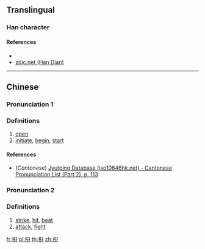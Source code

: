 ==Translingual==

===Han character===
{{Han char|rn=64|rad=手|as=05|sn=8|four=|canj=QRC|ids=⿰扌只}}

====References====
* {{Han ref|kx=0422.140|dkj=11904|dj=0770.120|hdz=31852.040|uh=62A7|ud=25255}}
* [http://www.zdic.net/z/1a/js/62A7.htm zdic.net (Han Dian)]

----

==Chinese==
{{zh-forms}}

===Pronunciation 1===
{{zh-pron
|m=zhǐ
|c=zi2
|mc=y
|oc=y
|ma=
|cat=v
}}

===Definitions===
{{zh-hanzi}}

# [[open]]
# [[initiate]], [[begin]], [[start]]

====References====
* (''Cantonese'') [http://www.iso10646hk.net/jp/document/download.jsp Jyutping Database (iso10646hk.net) - Cantonese Pronunciation List (Part 2), p. 113]

===Pronunciation 2===
{{zh-pron
|m=zhǎi
|c=
|ma=
|cat=v
}}

===Definitions===
{{zh-hanzi}}

# [[strike]], [[hit]], [[beat]]
# [[attack]], [[fight]]

[[fr:抧]]
[[pl:抧]]
[[th:抧]]
[[zh:抧]]
